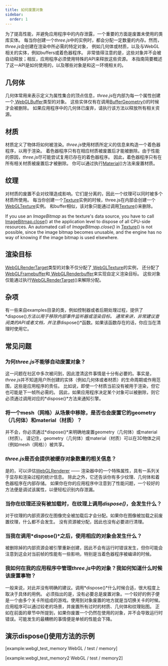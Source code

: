 ```yaml
---
title: 如何废置对象
sidebar:
  order: 1
---
```


为了提高性能，并避免应用程序中的内存泄露，一个重要的方面是废置未使用的类库实体。
每当你创建一个*three.js*中的实例时，都会分配一定数量的内存。然而，*three.js*会创建在渲染中所必需的特定对象，
例如几何体或材质，以及与WebGL相关的实体，例如buffers或着色器程序。
非常值得注意的是，这些对象并不会被自动释放；相反，应用程序必须使用特殊的API来释放这些资源。
本指南简要概述了这一API是如何使用的，以及哪些对象是和这一环境相关的。

## 几何体

几何体常用来表示定义为属性集合的顶点信息，*three.js*在内部为每一个属性创建一个[ WebGLBuffer](https://developer.mozilla.org/en-US/docs/Web/API/WebGLBuffer)类型的对象。
这些实体仅有在调用[BufferGeometry](api/core/BufferGeometry#dispose)()的时候才会被删除。
如果应用程序中的几何体已废弃，请执行该方法以释放所有相关资源。

## 材质

材质定义了物体将如何被渲染。*three.js*使用材质所定义的信息来构造一个着色器程序，以用于渲染。
着色器程序只有在相应材质被废置后才能被删除。由于性能的原因，*three.js*尽可能尝试复用已存在的着色器程序。
因此，着色器程序只有在所有相关材质被废置后才被删除。
你可以通过执行[Material](api/materials/Material#dispose)()方法来废置材质。

## 纹理

对材质的废置不会对纹理造成影响。它们是分离的，因此一个纹理可以同时被多个材质所使用。
每当你创建一个[Texture](api/textures/Texture)实例的时候，three.js在内部会创建一个[ WebGLTexture](https://developer.mozilla.org/en-US/docs/Web/API/WebGLTexture)实例。
和buffer相似，该对象只能通过调用[Texture](api/textures/Texture#dispose)()来删除。

If you use an _ImageBitmap_ as the texture's data source, you have to call [ ImageBitmap.close](https://developer.mozilla.org/en-US/docs/Web/API/ImageBitmap/close)() at the application level to dispose of all CPU-side resources.
An automated call of _ImageBitmap.close()_ in [Texture](api/textures/Texture#dispose)() is not possible, since the image bitmap becomes unusable, and the engine has no way of knowing if the image bitmap is used elsewhere.

## 渲染目标

[WebGLRenderTarget](api/renderers/WebGLRenderTarget)类型的对象不仅分配了[ WebGLTexture](https://developer.mozilla.org/en-US/docs/Web/API/WebGLTexture)的实例，
还分配了[ WebGLFramebuffer](https://developer.mozilla.org/en-US/docs/Web/API/WebGLFramebuffer)和[ WebGLRenderbuffer](https://developer.mozilla.org/en-US/docs/Web/API/WebGLRenderbuffer)来实现自定义渲染目标。
这些对象仅能通过执行[WebGLRenderTarget](api/renderers/WebGLRenderTarget#dispose)()来解除分配。

## 杂项

有一些来自examples目录的类，例如控制器或者后期处理过程，提供了*dispose()*方法以用于移除内部事件监听器或渲染目标。
通常来讲，非常建议查阅类的API或者文档，并注意*dispose()*函数。如果该函数存在的话，你应当在清理时使用它。

## 常见问题

### 为何*three.js*不能够自动废置对象？

这一问题在社区中多次被问到，因此澄清这件事情是十分有必要的。事实是，*three.js*并不知道用户所创建的实体（例如几何体或者材质）的生命周期或作用范围，这些是应用程序的责任。
比如说，即使一个材质当前没有被用于渲染，但它也可能是下一帧所必需的。
因此，如果应用程序决定某个对象可以被删除，则它必须通过调用对应的*dispose()*方法来通知引擎。

### 将一个mesh（网格）从场景中移除，是否也会废置它的geometry（几何体）和material（材质）？

并不会，你必须通过*dispose()*来明确地废置geometry（几何体）或material（材质）。
请记住，geometry（几何体）或material（材质）可以在3D物体之间（例如mesh（网格））被共享。

### *three.js*是否会提供被缓存对象数量的相关信息？

是的，可以评估[WebGLRenderer](api/renderers/WebGLRenderer#info) —— 渲染器中的一个特殊属性，具有一系列关于显存和渲染过程的统计信息。
除此之外，它还告诉你有多少纹理、几何体和着色器程序在内部存储。
如果你在你的应用程序中注意到了性能问题，一个较好的方法便是调试该属性，以便轻松识别内存泄漏。

### 当你在纹理还没有被加载时，在纹理上调用*dispose()*，会发生什么？

对于纹理的内部资源仅在图像完全被加载后才会分配。如果你在图像被加载之前废置纹理，什么都不会发生。
没有资源被分配，因此也没有必要进行清理。

### 当我在调用*dispose()*之后，使用相应的对象会发生什么？

被删除掉的内部资源会被引擎重新创建，因此不会有运行时错误发生，但你可能会注意到这会对当前帧的性能有一些影响，特别是当着色器程序被编译的时候。

### 我如何在我的应用程序中管理*three.js*中的对象？我如何知道什么时候该废置事物？

一般来说，对此并没有明确的建议。调用*dispose()*什么时候合适，很大程度上取决于具体的用例。
必须指出的是，没有必要总是废置对象。一个较好的例子便是一个由多个关卡所组成的游戏。使用到对象废置的地方就是当切换关卡的时候。
应用程序可以通过较老的场景，并废置所有过时的材质、几何体和纹理贴图。
正如在前面的章节中所提到，如果你废置一个仍然在使用的对象，并不会导致运行时错误。可能发生的最糟糕的事情便是单帧的性能会下降。

## 演示dispose()使用方法的示例

[example:webgl_test_memory WebGL / test / memory]

[example:webgl_test_memory2 WebGL / test / memory2]
